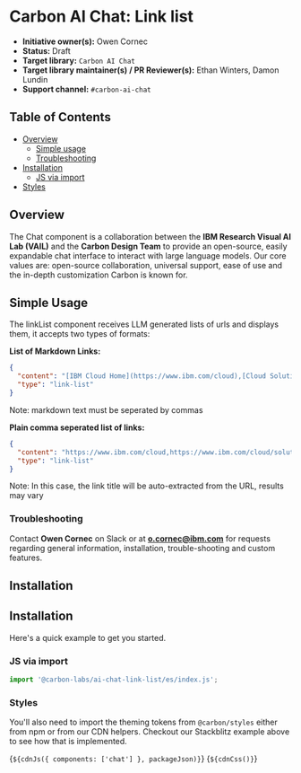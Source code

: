 
<Meta of={linkListElementStories} />

# Carbon AI Chat: Link list

* **Initiative owner(s):** Owen Cornec
* **Status:** Draft
* **Target library:** `Carbon AI Chat`
* **Target library maintainer(s) / PR Reviewer(s):** Ethan Winters, Damon Lundin
* **Support channel:** `#carbon-ai-chat`

## Table of Contents

- [Overview](#overview)
  - [Simple usage](#simple-usage)
  - [Troubleshooting](#troubleshooting)
- [Installation](#installation)
  - [JS via import](#js-via-import)
- [Styles](#styles)

## Overview
<a id="overview"></a>

The Chat component is a collaboration between the **IBM Research Visual AI Lab
(VAIL)** and the **Carbon Design Team** to provide an open-source, easily
expandable chat interface to interact with large language models. Our core
values are: open-source collaboration, universal support, ease of use and the
in-depth customization Carbon is known for.

## Simple Usage
<a id="simple-usage"></a>

The linkList component receives LLM generated lists of urls and displays them,
it accepts two types of formats:

**List of Markdown Links:**

```json
{
  "content": "[IBM Cloud Home](https://www.ibm.com/cloud),[Cloud Solutions](https://www.ibm.com/cloud/solutions),[Cloud products](https://www.ibm.com/cloud/products),[Cloud Docs](https://cloud.ibm.com/docs)",
  "type": "link-list"
}
```

Note: markdown text must be seperated by commas

**Plain comma seperated list of links:**

```json
{
  "content": "https://www.ibm.com/cloud,https://www.ibm.com/cloud/solutions,https://www.ibm.com/cloud/products,https://cloud.ibm.com/docs",
  "type": "link-list"
}
```

Note: In this case, the link title will be auto-extracted from the URL, results
may vary

### Troubleshooting
<a id="troubleshooting"></a>

Contact **Owen Cornec** on Slack or at **o.cornec@ibm.com** for requests
regarding general information, installation, trouble-shooting and custom
features.

## Installation

## Installation
<a id="installation"></a>

Here's a quick example to get you started.

### JS via import
<a id="js-via-import"></a>

```javascript
import '@carbon-labs/ai-chat-link-list/es/index.js';
```

### Styles

You'll also need to import the theming tokens from `@carbon/styles` either from
npm or from our CDN helpers. Checkout our Stackblitz example above to see how
that is implemented.

<Markdown>{`${cdnJs({ components: ['chat'] }, packageJson)}`}</Markdown>
<Markdown>{`${cdnCss()}`}</Markdown>
